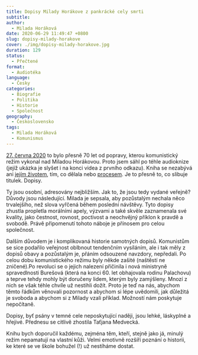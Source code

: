 ```yaml
---
title: Dopisy Milady Horákove z pankrácké cely smrti
subtitle:
author:
  - Milada Horáková
date: 2020-06-29 11:49:47 +0800
slug: dopisy-milady-horakove
cover: ./img/dopisy-milady-horakove.jpg
duration: 129
status:
  - Přečtené
format:
  - Audiotéka
language:
  - Česky
categories:
  - Biografie
  - Politika
  - Historie
  - Společnost
geography:
  - Československo
tags:
  - Milada Horáková
  - Komunismus
---
```


[27. června 2020](https://www.televizeseznam.cz/video/domaci-9257/audiokolaz-z-procesu-s-miladou-horakovou-64075062) to bylo přesně 70 let od popravy, kterou komunistický režim vykonal nad Miladou Horákovou. Proto jsem sáhl po téhle audioknize (jejíž ukázka je slyšet i na konci videa z prvního odkazu). Kniha se nezabývá ani [jejím životem](https://www.ceskatelevize.cz/lide/milada-horakova/), tím, co dělala nebo
[procesem](https://www.televizeseznam.cz/video/slavnedny/den-kdy-byla-popravena-milada-horakova-27-cerven-150952). Je to přesně to, co slibuje titulek. Dopisy.

Ty jsou osobní, adresovány nejbližším. Jak to, že jsou tedy vydané veřejně? Důvody jsou následující. Milada je sepsala, aby pozůstalým nechala něco trvalejšího, než slova vyřčená během poslední návštěvy. Tyto dopisy zhustla propletla morálními apely, výzvami a také skvěle zaznamenala své kvality, jako čestnost, rovnost, poctivost a neochvějný příklon k pravdě a svobodě. Právě připomenutí tohoto náboje je přínosem pro celou společnost.

Dalším důvodem je i komplikovaná historie samotných dopisů. Komunistům se sice podařilo veřejnost oblbnout tendenčním vysíláním, ale i tak měly z dopisů obavy a pozůstalým je, přáním odsouzené navzdory, nepředali. Po celou dobu komunistického režimu byly někde zašité (naštěstí ne zničené).Po revoluci se o jejich nalezení přičinila i nová ministryně spravedlnosti Burešová (která na konci 60. let obhajovala rodinu Palachovu) a teprve tehdy mohly být doručeny lidem, kterým byly zamýšleny. Mnozí z nich se však téhle chvíle už nestihli dožít. Proto je teď na nás, abychom těmto řádkům věnovali pozornost a abychom si lépe uvědomili, jak důležitá je svoboda a abychom si z Milady vzali příklad. Možností nám poskytuje nepočítaně.

Dopisy, byť psány v temné cele neposkytující naději, jsou lehké, láskyplné a hřejivé. Přednesu se citlivě zhostila Taťjana Medvecká.

Knihu bych doporučil každému, zejména těm, kteří, stejně jako já, minulý režim nepamatují na vlastní kůži. Velmi emotivně rozšíří poznání o historii, ke které se ve škole bohužel (!) už nestíháme dostat.
